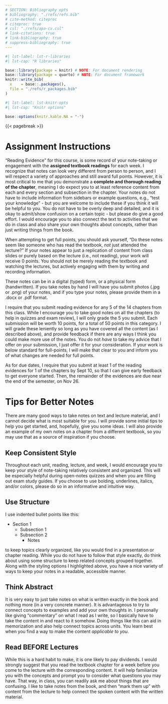 ```yaml
---
# SECTION: Bibliography opts
# bibliography: "./refs/refs.bib"
# cite-method: citeproc
# citeproc: true
# csl: "./refs/apa-cv.csl"
# link-citations: true
# link-bibliography: true
# suppress-bibliography: true
---
```


<!-- NOTE: If on Nix, run ./nix/build_env.R prior to rendering -->

```r
#| lst-label: lst-r-libraries
#| lst-cap: "R libraries"

base::library(package = knitr) # NOTE: For document rendering
base::library(package = quarto) # NOTE: For document framework
knitr::write_bib(
  x    = base::.packages(),
  file = "./refs/r_packages.bib"
)
```

```r
#| lst-label: lst-knitr-opts
#| lst-cap: "Knitr options"

base::options(knitr.kable.NA = "-")
```

{{< pagebreak >}}

# Assignment Instructions

"Reading Evidence" for this course, is some record of your note-taking or
engagement with the **assigned textbook readings** for each week. I recognize
that notes can look very different from person to person, and I will respect a
variety of approaches and still award full points. However, it is most critical
to me that you demonstrate a **complete and thorough reading of the chapter**,
meaning I do expect you to at least reference content from each and every
section and subsection in the chapter. Your notes do not have to include
information from sidebars or example questions, e.g., "test your knowledge" -
but you are welcome to include these if you think it will be helpful to you. You
do not have to be overly deep and detailed, and it is okay to admit/show
confusion on a certain topic - but please do give a good effort. I would
encourage you to also connect the text to activities that we do in class and
also share your own thoughts about concepts, rather than just writing things
from the book.

When attempting to get full points, you should ask yourself, "Do these notes
seem like someone who has read the textbook, *not* just attended the lecture?"
If your notes appear to just a replication of content from class slides or
purely based on the lecture (i.e., not reading), your work will receive 0
points. You should not be merely reading the textbook and watching the
lectures, but actively engaging with them by writing and recording information.

These notes can be in a digital (typed) form, or a physical form (handwritten).
If you take notes by hand I will have you submit photos (.jpg or .png) of your
notes, and if you type your notes, please provide them in a .docx or .pdf
format.

I require that you submit reading evidence for any 5 of the 14 chapters from
this class. While I encourage you to take good notes on all the chapters (to
help in quizzes and exam review), I will only grade the 5 you submit. Each
submission will be worth 10 points, for a total of 50 points in this category. I
will grade these leniently so long as you have covered all the content (as I
described above), and provide feedback if there are any ways I think you could
make more use of the notes. You do not *have* to take my advice that I offer on
your submission, I just offer it for your consideration. If your work is below
standard for full-points, I will make that clear to you and inform you of what
changes are needed for full points.

As for due dates, I require that you submit at least 1 of the reading evidences
for 1 of the chapters by Sept 10, so that I can give early feedback to get
everyone started. Then, the remainder of the evidences are due near the end of
the semester, on Nov 26.

# Tips for Better Notes

There are many good ways to take notes on text and lecture material, and I
cannot decide what is most suitable for you. I will provide some initial tips to
help you get started, and, hopefully, give you some ideas. I will also provide
an example of my own notes on a chapter from a different textbook, so you may
use that as a source of inspiration if you choose.

## Keep Consistent Style

Throughout each unit, reading, lecture, and week, I would encourage you to keep
your style of note-taking relatively consistent and organized. This will be
especially helpful during open-notes quizzes and when you are filling out exam
study guides. If you choose to use bolding, underlines, italics, and/or colors,
please do so in an informative and intuitive way.

## Use Structure

I use indented bullet points like this:

- Section 1
  - Subsection 1
  - Subsection 2
    - Notes

to keep topics clearly organized, like you would find in a presentation or
chapter reading. While you do not have to follow that style exactly, do think
about using some structure to keep related concepts grouped together. Along with
the styling options I highlighted above, you have a nice variety of ways to
keep your notes in a readable, accessible manner.

## Think Abstract

It is very easy to just take notes on what is written exactly in the book and
nothing more (in a very concrete manner). It is advantageous to try to connect
concepts to examples and add your own thoughts in. I personally like giving
"commentary" on what I read as I write, so I basically have to take the content
in and react to it somehow. Doing things like this can aid in memorization and
also help connect topics across units. You learn best when you find a way to
make the content *applicable to you*.

## Read BEFORE Lectures

While this is a hard habit to make, it is one likely to pay dividends. I would
strongly suggest that you read the textbook chapter for a week before you come
to the lecture with the corresponding content. It will help familiarize you with
the concepts and prompt you to consider what questions you may have. That way,
in class, you can readily ask me about things that are confusing. I like to take
notes from the book, and then "mark them up" with content from the lecture to
help connect the spoken content with the written material.

